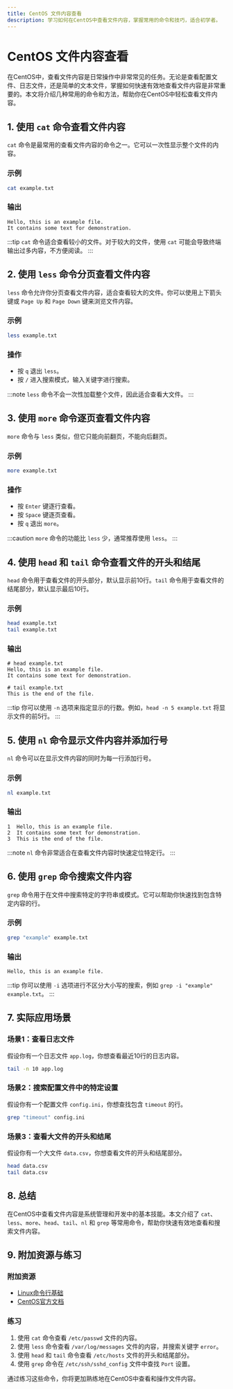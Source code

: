```yaml
---
title: CentOS 文件内容查看
description: 学习如何在CentOS中查看文件内容，掌握常用的命令和技巧，适合初学者。
---
```


# CentOS 文件内容查看

在CentOS中，查看文件内容是日常操作中非常常见的任务。无论是查看配置文件、日志文件，还是简单的文本文件，掌握如何快速有效地查看文件内容是非常重要的。本文将介绍几种常用的命令和方法，帮助你在CentOS中轻松查看文件内容。

## 1. 使用 `cat` 命令查看文件内容

`cat` 命令是最常用的查看文件内容的命令之一。它可以一次性显示整个文件的内容。

### 示例
```bash
cat example.txt
```

### 输出
```plaintext
Hello, this is an example file.
It contains some text for demonstration.
```

:::tip
`cat` 命令适合查看较小的文件。对于较大的文件，使用 `cat` 可能会导致终端输出过多内容，不方便阅读。
:::

## 2. 使用 `less` 命令分页查看文件内容

`less` 命令允许你分页查看文件内容，适合查看较大的文件。你可以使用上下箭头键或 `Page Up` 和 `Page Down` 键来浏览文件内容。

### 示例
```bash
less example.txt
```

### 操作
- 按 `q` 退出 `less`。
- 按 `/` 进入搜索模式，输入关键字进行搜索。

:::note
`less` 命令不会一次性加载整个文件，因此适合查看大文件。
:::

## 3. 使用 `more` 命令逐页查看文件内容

`more` 命令与 `less` 类似，但它只能向前翻页，不能向后翻页。

### 示例
```bash
more example.txt
```

### 操作
- 按 `Enter` 键逐行查看。
- 按 `Space` 键逐页查看。
- 按 `q` 退出 `more`。

:::caution
`more` 命令的功能比 `less` 少，通常推荐使用 `less`。
:::

## 4. 使用 `head` 和 `tail` 命令查看文件的开头和结尾

`head` 命令用于查看文件的开头部分，默认显示前10行。`tail` 命令用于查看文件的结尾部分，默认显示最后10行。

### 示例
```bash
head example.txt
tail example.txt
```

### 输出
```plaintext
# head example.txt
Hello, this is an example file.
It contains some text for demonstration.

# tail example.txt
This is the end of the file.
```

:::tip
你可以使用 `-n` 选项来指定显示的行数。例如，`head -n 5 example.txt` 将显示文件的前5行。
:::

## 5. 使用 `nl` 命令显示文件内容并添加行号

`nl` 命令可以在显示文件内容的同时为每一行添加行号。

### 示例
```bash
nl example.txt
```

### 输出
```plaintext
1  Hello, this is an example file.
2  It contains some text for demonstration.
3  This is the end of the file.
```

:::note
`nl` 命令非常适合在查看文件内容时快速定位特定行。
:::

## 6. 使用 `grep` 命令搜索文件内容

`grep` 命令用于在文件中搜索特定的字符串或模式。它可以帮助你快速找到包含特定内容的行。

### 示例
```bash
grep "example" example.txt
```

### 输出
```plaintext
Hello, this is an example file.
```

:::tip
你可以使用 `-i` 选项进行不区分大小写的搜索，例如 `grep -i "example" example.txt`。
:::

## 7. 实际应用场景

### 场景1：查看日志文件
假设你有一个日志文件 `app.log`，你想查看最近10行的日志内容。

```bash
tail -n 10 app.log
```

### 场景2：搜索配置文件中的特定设置
假设你有一个配置文件 `config.ini`，你想查找包含 `timeout` 的行。

```bash
grep "timeout" config.ini
```

### 场景3：查看大文件的开头和结尾
假设你有一个大文件 `data.csv`，你想查看文件的开头和结尾部分。

```bash
head data.csv
tail data.csv
```

## 8. 总结

在CentOS中查看文件内容是系统管理和开发中的基本技能。本文介绍了 `cat`、`less`、`more`、`head`、`tail`、`nl` 和 `grep` 等常用命令，帮助你快速有效地查看和搜索文件内容。

## 9. 附加资源与练习

### 附加资源
- [Linux命令行基础](https://www.example.com/linux-command-line-basics)
- [CentOS官方文档](https://www.centos.org/docs/)

### 练习
1. 使用 `cat` 命令查看 `/etc/passwd` 文件的内容。
2. 使用 `less` 命令查看 `/var/log/messages` 文件的内容，并搜索关键字 `error`。
3. 使用 `head` 和 `tail` 命令查看 `/etc/hosts` 文件的开头和结尾部分。
4. 使用 `grep` 命令在 `/etc/ssh/sshd_config` 文件中查找 `Port` 设置。

通过练习这些命令，你将更加熟练地在CentOS中查看和操作文件内容。